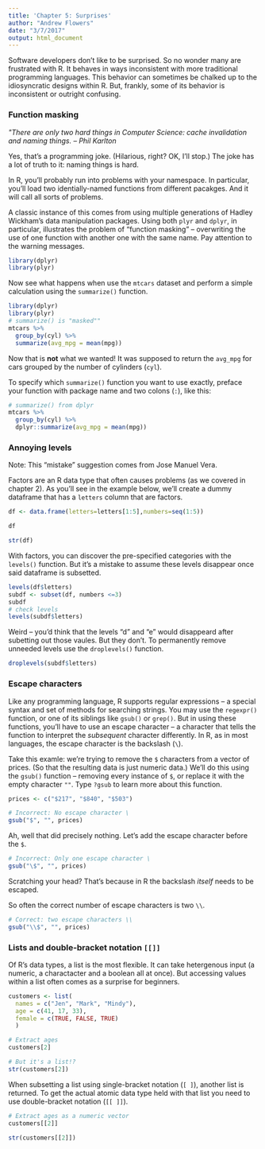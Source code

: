 ```yaml
---
title: 'Chapter 5: Surprises'
author: "Andrew Flowers"
date: "3/7/2017"
output: html_document
---
```


Software developers don't like to be surprised. So no wonder many are frustrated with R. It behaves in ways inconsistent with more traditional programming languages. This behavior can sometimes be chalked up to the idiosyncratic designs within R. But, frankly, some of its behavior is inconsistent or outright confusing.

### Function masking

_\"There are only two hard things in Computer Science: cache invalidation and naming things. -- Phil Karlton_

Yes, that's a programming joke. (Hilarious, right? OK, I'll stop.) The joke has a lot of truth to it: naming things is hard.

In R, you'll probably run into problems with your namespace. In particular, you'll load two identially-named functions from different pacakges. And it will call all sorts of problems.

A classic instance of this comes from using multiple generations of Hadley Wickham's data manipulation packages. Using both `plyr` and `dplyr`, in particular, illustrates the problem of "function masking" -- overwriting the use of one function with another one with the same name. Pay attention to the warning messages.

```r
library(dplyr)
library(plyr)
```

Now see what happens when use the `mtcars` dataset and perform a simple calculation using the `summarize()` function.

```r
library(dplyr)
library(plyr)
# summarize() is "masked""
mtcars %>% 
  group_by(cyl) %>% 
  summarize(avg_mpg = mean(mpg))
```

Now that is **not** what we wanted! It was supposed to return the `avg_mpg` for cars grouped by the number of cylinders (`cyl`). 

To specify which `summarize()` function you want to use exactly, preface your function with package name and two colons (`:`), like this:

```r
# summarize() from dplyr
mtcars %>% 
  group_by(cyl) %>% 
  dplyr::summarize(avg_mpg = mean(mpg))
```
### Annoying levels

Note: This "mistake" suggestion comes from Jose Manuel Vera. 

Factors are an R data type that often causes problems (as we covered in chapter 2). As you'll see in the example below, we'll create a dummy dataframe that has a `letters` column that are factors.

```r
df <- data.frame(letters=letters[1:5],numbers=seq(1:5))

df

str(df)
```

With factors, you can discover the pre-specified categories with the `levels()` function. But it's a mistake to assume these levels disappear once said dataframe is subsetted.

```r
levels(df$letters)
subdf <- subset(df, numbers <=3)
subdf
# check levels
levels(subdf$letters)
```

Weird -- you'd think that the levels "d" and "e" would disappeard after subetting out those vaules. But they don't. To permanently remove unneeded levels use the `droplevels()` function.

```r
droplevels(subdf$letters)
```

### Escape characters

Like any programming language, R supports regular expressions -- a special syntax and set of methods for searching strings. You may use the `regexpr()` function, or one of its siblings like `gsub()` or `grep()`. But in using these functions, you'll have to use an escape character -- a character that tells the function to interpret the _subsequent_ character differently.  In R, as in most languages, the escape character is the backslash (`\`).

Take this examle: we're trying to remove the `$` characters from a vector of prices. (So that the resulting data is just numeric data.) We'll do this using the `gsub()` function -- removing every instance of `$`, or replace it with the empty character `""`. Type `?gsub` to learn more about this function.

```r
prices <- c("$217", "$840", "$503")

# Incorrect: No escape character \
gsub("$", "", prices)
```
Ah, well that did precisely nothing. Let's add the escape character before the `$`.

```r
# Incorrect: Only one escape character \
gsub("\$", "", prices)
```
Scratching your head? That's because in R the backslash _itself_ needs to be escaped. 

So often the correct number of escape characters is two `\\`. 
```r
# Correct: two escape characters \\
gsub("\\$", "", prices)
```
### Lists and double-bracket notation `[[]]`

Of R's data types, a list is the most flexible. It can take hetergenous input (a numeric, a charactacter and a boolean all at once). But accessing values within a list often comes as a surprise for beginners.

```r
customers <- list(
  names = c("Jen", "Mark", "Mindy"), 
  age = c(41, 17, 33), 
  female = c(TRUE, FALSE, TRUE)
  )

# Extract ages
customers[2]

# But it's a list!?
str(customers[2])
```

When subsetting a list using single-bracket notation (`[ ]`), another list is returned. To get the actual atomic data type held with that list you need to use double-bracket notation (`[[ ]]`).

```r
# Extract ages as a numeric vector
customers[[2]]

str(customers[[2]])
```